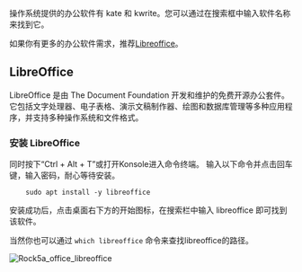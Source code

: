 操作系统提供的办公软件有 kate 和 kwrite。您可以通过在搜索框中输入软件名称来找到它。

如果你有更多的办公软件需求，推荐[Libreoffice](https://www.libreoffice.org/)。

## LibreOffice

LibreOffice 是由 The Document Foundation 开发和维护的免费开源办公套件。 它包括文字处理器、电子表格、演示文稿制作器、绘图和数据库管理等多种应用程序，并支持多种操作系统和文件格式。

### 安装 LibreOffice

同时按下“Ctrl + Alt + T”或打开Konsole进入命令终端。
输入以下命令并点击回车键，输入密码，耐心等待安装。

        sudo apt install -y libreoffice

安装成功后，点击桌面右下方的开始图标，在搜索栏中输入 libreoffice 即可找到该软件。

当然你也可以通过 `which libreoffice` 命令来查找libreoffice的路径。

![Rock5a_office_libreoffice](/img/rock5a/rock5a_office_libreoffice.webp)
